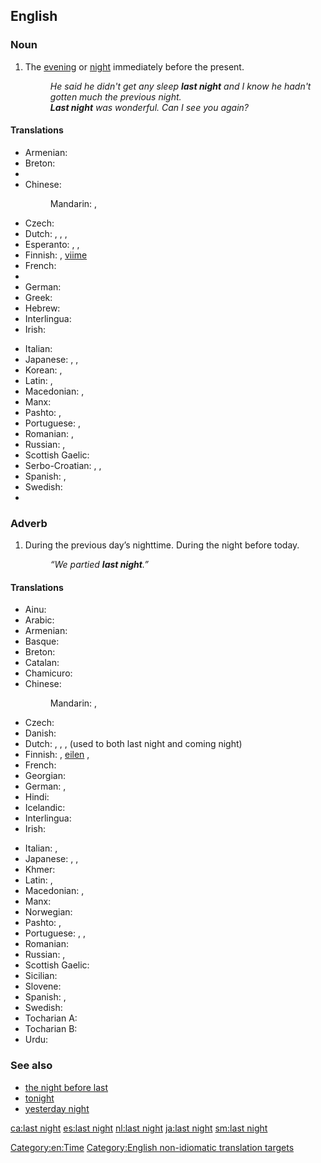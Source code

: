 ==English==
{{rft}}

===Noun===
{{en-noun|head=[[last]] [[night]]|-}}

# {{context|often|used adverbially|lang=en}} The [[evening]] or [[night]] immediately before the present.
#: ''He said he didn't get any sleep '''last night''' and I know he hadn't gotten much the previous night.''
#: '''''Last night''' was wonderful. Can I see you again?''

====Translations====
{{trans-top|previous evening or night}}
* Armenian: {{t|hy|անցած գիշեր|sc=Armn}}
* Breton: {{t|br|dec'h da noz}}
* {{trreq|bg}}
* Chinese:
*: Mandarin: {{t-|cmn|昨夜|tr=zuóyè|sc=Hani}}, {{t-|cmn|昨晚|tr=zuówǎn|sc=Hani}}
* Czech: {{t-|cs|včerejší večer}}
* Dutch: {{t|nl|gisterenavond}}, {{t|nl|gisteravond}}, {{t|nl|gisterennacht}}, {{qualifier|used to both last night and coming night}} {{t|nl|vannacht}}
* Esperanto: {{t-|eo|hieraŭ vespere}}, {{t-|eo|pasintan nokton|alt=la pasintan nokton}}, {{t-|eo|hieraŭan nokton|alt=la hieraŭan nokton}}
* Finnish: {{t-|fi|eilisilta}} {{qualifier|evening}}, [[viime#Finnish|viime]] {{t+|fi|yö}} {{qualifier|night}}
* French: {{t|fr|hier soir}}
* {{trreq|ka}}
* German: {{t|de|gestern Abend}}
* Greek: {{t+|el|εψές|n|tr=epsés|sc=Grek}}
* Hebrew: {{t+|he|אמש|tr=émesh}}
* Interlingua: {{t|ia|heri vespere}}
* Irish: {{t-|ga|aréir}}
{{trans-mid}}
* Italian: {{t|it|notte scorsa}}
* Japanese: {{t-|ja|昨晩|tr=さくばん, sakuban}}, {{t-|ja|昨夜|tr=さくや, sakuya}}, {{t-|ja|夕べ|tr=ゆうべ, yūbe}}
* Korean: {{t-|ko|지난밤|tr=jinanbam|sc=Kore}}, {{t+|ko|어젯밤|tr=eojetbam|sc=Kore}}
* Latin: {{t|la|heri vesperi}}, {{t|la|proxima nocte}}
* Macedonian: {{t-|mk|синоќа|tr=sínoḱa}}, {{t-|mk|сношти|tr=snóšti}}
* Manx: {{t-|gv|riyr}}
* Pashto: {{t+|ps|بېګا|tr=begâ}}, {{t-|ps|برای|tr=barây}}
* Portuguese: {{t|pt|noite passada|f}}, {{t|pt|[[noite]] [[de]] [[ontem]]|f}} 
* Romanian: {{t-|ro|noaptea trecută|f}}, {{t-|ro|azi noapte}}
* Russian: {{t|ru|[[прошлый|прошлая]] [[ночь]]|f|sc=Cyrl}}, {{t|ru|[[вчерашний]] [[вечер]]|m|sc=Cyrl}}
* Scottish Gaelic: {{t-|gd|a-raoir}}
* Serbo-Croatian: {{t|sh|sinoć}}, {{qualifier|night before last night}} {{t|sh|preksinoć}}, {{qualifier|two nights before last night}} {{t|sh|naksinoć}}
* Spanish: {{t|es|ayer por la noche}}, {{t+|es|anoche}}
* Swedish: {{t-|sv|i gårkväll}}
* {{trreq|tr}}
{{trans-bottom}}

===Adverb===
{{en-adv|head=[[last]] [[night]]|-}}

# During the previous day’s nighttime.  During the night before today.
#: ''“We partied '''last night'''.”''

====Translations====
{{trans-top|during the night before today}}
* Ainu: {{tø|ain|ウㇰラン|tr=ukran}}
* Arabic: {{t-|ar|ليلة أمس|tr=láylat 'ams|sc=Arab}}
* Armenian: {{t|hy|անցած գիշեր|sc=Armn}}
* Basque: {{t+|eu|bart}}
* Breton: {{t-|br|dec'h da noz}}
* Catalan: {{t+|ca|anit}}
* Chamicuro: {{tø|ccc|lache'ta}}
* Chinese:
*: Mandarin: {{t-|cmn|昨夜|tr=zuóyè|sc=Hani}}, {{t-|cmn|昨晚|tr=zuówǎn|sc=Hani}}
* Czech: {{t-|cs|včera večer}}
* Danish: {{t-|da|aftes|alt=i aftes}}
* Dutch: {{t+|nl|gisteravond}}, {{t+|nl|gisterenavond}}, {{t-|nl|gisterennacht}}, {{t+|nl|vannacht}} (used to both last night and coming night)
* Finnish: {{t-|fi|eilisiltana}}, [[eilen#Finnish|eilen]] {{t+|fi|illalla}} {{qualifier|evening}}, {{t-|fi|viime yönä}} {{qualifier|night}}
* French: {{t-|fr|hier soir}}
* Georgian: {{t-|ka|წუხელ|tr=cuxel|sc=Geor}}
* German: {{t-|de|gestern Abend}}, {{t-|de|gestern Nacht}}
* Hindi: {{t-|hi|कल रात|tr=kal rāt|sc=Deva}}
* Icelandic: {{t+|is|í gær}}
* Interlingua: {{t-|ia|heri vespere}}
* Irish: {{t-|ga|aréir}}
{{trans-mid}}
* Italian: {{t+|it|iernotte}}, {{t-|it|ieri notte}}
* Japanese: {{t-|ja|昨晩|tr=さくばん, sakuban}}, {{t-|ja|昨夜|tr=さくや, sakuya}}, {{t-|ja|夕べ|tr=ゆうべ, yūbe}}
* Khmer: {{t-|km|យប់មិញ|tr=yup mɨñ|sc=Khmr}}
* Latin: {{t-|la|heri vesperi}}, {{t-|la|proxima nocte}}
* Macedonian: {{t-|mk|синоќа|tr=sínoḱa}}, {{t-|mk|сношти|tr=snóšti}}
* Manx: {{t-|gv|riyr}}
* Norwegian: {{t-|no|i går kveld}}
* Pashto: {{t+|ps|بېګا|tr=begâ}}, {{t-|ps|برای|tr=barây}}
* Portuguese: {{t|pt|ontem à noite}}, {{t|pt|ontem de noite}}, {{t|pt|noite passada}}
* Romanian: {{t+|ro|aseară}}
* Russian: {{t|ru|[[прошлый|прошлой]] [[ночью]]|tr=próšloj nóč’ju|sc=Cyrl}}, {{t|ru|[[вчера]] [[вечером]]|tr=včerá véčerom|sc=Cyrl}}
* Scottish Gaelic: {{t-|gd|a-raoir}}
* Sicilian: {{t+|scn|assira}}
* Slovene: {{t-|sl|sinóči}}
* Spanish: {{t+|es|anoche}}, {{t-|es|ayer por la noche}}
* Swedish: {{t+|sv|i natt}}
* Tocharian A: {{tø|xto|nakcu}}
* Tocharian B: {{tø|txb|nekcīye}}
* Urdu: {{t-|ur|کل رات|tr=kal rāt|sc=ur-Arab}}
{{trans-bottom}}

===See also===
* [[the night before last]]
* [[tonight]]
* [[yesterday night]]

[[Category:en:Time]]
[[Category:English non-idiomatic translation targets]]

[[ca:last night]]
[[es:last night]]
[[nl:last night]]
[[ja:last night]]
[[sm:last night]]